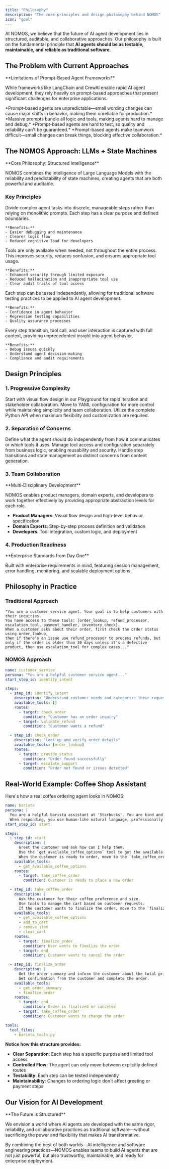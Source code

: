 ```yaml
---
title: "Philosophy"
description: "The core principles and design philosophy behind NOMOS"
icon: "goal"
---
```


At NOMOS, we believe that the future of AI agent development lies in structured, auditable, and collaborative approaches. Our philosophy is built on the fundamental principle that **AI agents should be as testable, maintainable, and reliable as traditional software**.

## The Problem with Current Approaches

<Warning>
**Limitations of Prompt-Based Agent Frameworks**

While frameworks like LangChain and CrewAI enable rapid AI agent development, they rely heavily on prompt-based approaches that present significant challenges for enterprise applications.
</Warning>

<CardGroup cols={2}>
  <Card title="Lack of Determinism" icon="dices" iconType="solid">
    *Prompt-based agents are unpredictable—small wording changes can cause major shifts in behavior, making them unreliable for production.*
  </Card>
  <Card title="Monolithic Architecture" icon="box" iconType="solid">
    *Massive prompts bundle all logic and tools, making agents hard to manage and debug.*
  </Card>
  <Card title="Testing Challenges" icon="bug" iconType="solid">
    *Prompt-based agents are hard to test, so quality and reliability can't be guaranteed.*
  </Card>
  <Card title="Collaboration Barriers" icon="users" iconType="solid">
    *Prompt-based agents make teamwork difficult—small changes can break things, blocking effective collaboration.*
  </Card>
</CardGroup>

## The NOMOS Approach: LLMs + State Machines

<Info>
**Core Philosophy: Structured Intelligence**

NOMOS combines the intelligence of Large Language Models with the reliability and predictability of state machines, creating agents that are both powerful and auditable.
</Info>

### Key Principles

<Tabs>
  <Tab title="Decomposition">
    <Card title="Break Down Complexity" icon="puzzle" horizontal>
      Divide complex agent tasks into discrete, manageable steps rather than relying on monolithic prompts. Each step has a clear purpose and defined boundaries.
    </Card>

    **Benefits:**
    - Easier debugging and maintenance
    - Clearer logic flow
    - Reduced cognitive load for developers
  </Tab>

  <Tab title="Controlled Access">
    <Card title="Contextual Tool Access" icon="key" horizontal>
      Tools are only available when needed, not throughout the entire process. This improves security, reduces confusion, and ensures appropriate tool usage.
    </Card>

    **Benefits:**
    - Enhanced security through limited exposure
    - Reduced hallucination and inappropriate tool use
    - Clear audit trails of tool access
  </Tab>

  <Tab title="Testability">
    <Card title="Unit Testing for AI" icon="test-tube" horizontal>
      Each step can be tested independently, allowing for traditional software testing practices to be applied to AI agent development.
    </Card>

    **Benefits:**
    - Confidence in agent behavior
    - Regression testing capabilities
    - Quality assurance processes
  </Tab>

  <Tab title="Observability">
    <Card title="Complete Visibility" icon="eye" horizontal>
      Every step transition, tool call, and user interaction is captured with full context, providing unprecedented insight into agent behavior.
    </Card>

    **Benefits:**
    - Debug issues quickly
    - Understand agent decision-making
    - Compliance and audit requirements
  </Tab>
</Tabs>

## Design Principles

### 1. Progressive Complexity

<Steps>
  <Step title="No-Code Prototyping">
    Start with visual flow design in our Playground for rapid iteration and stakeholder collaboration.
  </Step>
  <Step title="Configuration-Driven Development">
    Move to YAML configuration for more control while maintaining simplicity and team collaboration.
  </Step>
  <Step title="Full Programming Control">
    Utilize the complete Python API when maximum flexibility and customization are required.
  </Step>
</Steps>

### 2. Separation of Concerns

<CardGroup cols={3}>
  <Card title="Business Logic" icon="briefcase" iconType="solid">
    Define what the agent should do independently from how it communicates or which tools it uses.
  </Card>
  <Card title="Tool Integration" icon="wrench" iconType="solid">
    Manage tool access and configuration separately from business logic, enabling reusability and security.
  </Card>
  <Card title="Flow Control" icon="git-branch" iconType="solid">
    Handle step transitions and state management as distinct concerns from content generation.
  </Card>
</CardGroup>

### 3. Team Collaboration

<Tip>
**Multi-Disciplinary Development**

NOMOS enables product managers, domain experts, and developers to work together effectively by providing appropriate abstraction levels for each role.
</Tip>

- **Product Managers**: Visual flow design and high-level behavior specification
- **Domain Experts**: Step-by-step process definition and validation
- **Developers**: Tool integration, custom logic, and deployment

### 4. Production Readiness

<Check>
**Enterprise Standards from Day One**

Built with enterprise requirements in mind, featuring session management, error handling, monitoring, and scalable deployment options.
</Check>

## Philosophy in Practice

### Traditional Approach
```
"You are a customer service agent. Your goal is to help customers with their inquiries.
You have access to these tools: [order_lookup, refund_processor, escalation_tool, payment_handler, inventory_check].
When a customer asks about their order, first check the order status using order_lookup,
then if there's an issue use refund_processor to process refunds, but only if the order is older than 30 days unless it's a defective product, then use escalation_tool for complex cases..."
```

### NOMOS Approach
```yaml
name: customer_service
persona: "You are a helpful customer service agent..."
start_step_id: identify_intent

steps:
  - step_id: identify_intent
    description: "Understand customer needs and categorize their request"
    available_tools: []
    routes:
      - target: check_order
        condition: "Customer has an order inquiry"
      - target: validate_refund
        condition: "Customer wants a refund"

  - step_id: check_order
    description: "Look up and verify order details"
    available_tools: [order_lookup]
    routes:
      - target: provide_status
        condition: "Order found successfully"
      - target: escalate_support
        condition: "Order not found or issues detected"
```

## Real-World Example: Coffee Shop Assistant

Here's how a real coffee ordering agent looks in NOMOS:

```yaml
name: barista
persona: |
  You are a helpful barista assistant at 'Starbucks'. You are kind and polite.
  When responding, you use human-like natural language, professionally and politely.
start_step_id: start

steps:
  - step_id: start
    description: |
      Greet the customer and ask how can I help them.
      Use the `get_available_coffee_options` tool to get the available coffee options if needed.
      When the customer is ready to order, move to the `take_coffee_order` step.
    available_tools:
      - get_available_coffee_options
    routes:
      - target: take_coffee_order
        condition: Customer is ready to place a new order

  - step_id: take_coffee_order
    description: |
      Ask the customer for their coffee preference and size.
      Use tools to manage the cart based on customer requests.
      If the customer wants to finalize the order, move to the `finalize_order` step.
    available_tools:
      - get_available_coffee_options
      - add_to_cart
      - remove_item
      - clear_cart
    routes:
      - target: finalize_order
        condition: User wants to finalize the order
      - target: end
        condition: Customer wants to cancel the order

  - step_id: finalize_order
    description: |
      Get the order summary and inform the customer about the total price.
      Get confirmation from the customer and complete the order.
    available_tools:
      - get_order_summary
      - finalize_order
    routes:
      - target: end
        condition: Order is finalized or canceled
      - target: take_coffee_order
        condition: Customer wants to change the order

tools:
  tool_files:
    - barista_tools.py
```

**Notice how this structure provides:**
- **Clear Separation**: Each step has a specific purpose and limited tool access
- **Controlled Flow**: The agent can only move between explicitly defined routes
- **Testability**: Each step can be tested independently
- **Maintainability**: Changes to ordering logic don't affect greeting or payment steps

## Our Vision for AI Development

<Info>
**The Future is Structured**

We envision a world where AI agents are developed with the same rigor, reliability, and collaborative practices as traditional software—without sacrificing the power and flexibility that makes AI transformative.
</Info>

By combining the best of both worlds—AI intelligence and software engineering practices—NOMOS enables teams to build AI agents that are not just powerful, but also trustworthy, maintainable, and ready for enterprise deployment.
